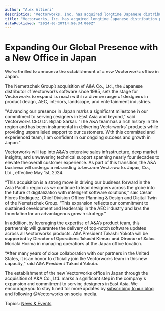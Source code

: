 ```yaml
---
author: "Alex Altieri"
description: "Vectorworks, Inc. has acquired longtime Japanese distribution partner A&A Co. Ltd. Read about the details here."
title: "Vectorworks, Inc. has acquired longtime Japanese distribution partner A&A Co. Ltd. Read about the details here." 
datePublished: "2024-03-20T14:50:34.000Z"
---
```

# Expanding Our Global Presence with a New Office in Japan

We’re thrilled to announce the establishment of a new Vectorworks office in Japan.

The Nemetschek Group’s acquisition of A&A Co., Ltd., the Japanese distributor of Vectorworks software since 1985, sets the stage for Vectorworks to expand its reach within a diverse range of designers in product design, AEC, interiors, landscape, and entertainment industries.

"Advancing our presence in Japan marks a significant milestone in our commitment to serving designers in East Asia and beyond," said Vectorworks CEO Dr. Biplab Sarkar. "The A&A team has a rich history in the region and has been instrumental in delivering Vectorworks' products while providing unparalleled support to our customers. With this committed and experienced team, I am confident in our ongoing success and growth in Japan."

Vectorworks will tap into A&A's extensive sales infrastructure, deep market insights, and unwavering technical support spanning nearly four decades to elevate the overall customer experience. As part of this transition, the A&A business will undergo a rebranding to become Vectorworks Japan, Co., Ltd., effective May 1st, 2024.

“This acquisition is a strong move in driving our business forward in the Asia Pacific region as we continue to lead designers across the globe into the future of digitalization with intelligent software solutions,” said César Flores Rodríguez, Chief Division Officer Planning & Design and Digital Twin of the Nemetschek Group. “This expansion reflects our commitment to sustained development and leadership in the AEC industry and lays the foundation for an advantageous growth strategy.”

In addition, by leveraging the expertise of A&A’s product team, this partnership will guarantee the delivery of top-notch software updates across all Vectorworks products. A&A President Takashi Yokota will be supported by Director of Operations Takeshi Kimura and Director of Sales Moriaki Honma in managing operations at the Japan office location.

“After many years of close collaboration with our partners in the United States, it is an honor to officially join the Vectorworks team in this new capacity,” said A&A President Takashi Yokota.

The establishment of the new Vectorworks office in Japan through the acquisition of A&A Co., Ltd. marks a significant step in the company's expansion and commitment to serving designers in East Asia. We encourage you to stay tuned for more updates by [subscribing to our blog](https://share.hsforms.com/1AYaIQtJZSZaEI9cxBA5Auw1sow1) and following @Vectorworks on social media.

 Topics: [News & Events](https://blog.vectorworks.net/topic/news-events) 

 